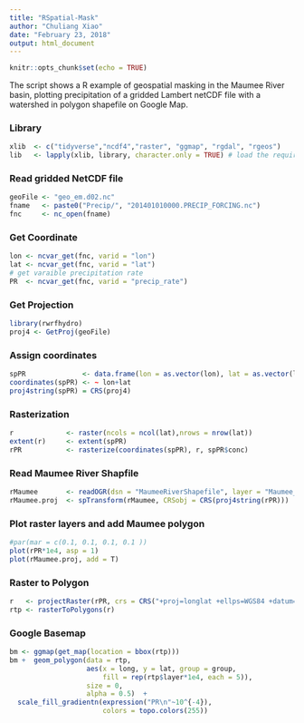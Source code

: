 ---
title: "RSpatial-Mask"
author: "Chuliang Xiao"
date: "February 23, 2018"
output: html_document
---

```{r setup, include=FALSE}
knitr::opts_chunk$set(echo = TRUE)
```
The script shows a R example of geospatial masking in the Maumee River basin, plotting precipitation of a gridded Lambert netCDF file with a watershed in polygon shapefile on Google Map.

### Library
```{r  warning = FALSE, message = FALSE}
xlib  <- c("tidyverse","ncdf4","raster", "ggmap", "rgdal", "rgeos")
lib   <- lapply(xlib, library, character.only = TRUE) # load the required packages
```
### Read gridded NetCDF file
```{r}
geoFile <- "geo_em.d02.nc"
fname   <- paste0("Precip/", "201401010000.PRECIP_FORCING.nc")
fnc     <- nc_open(fname)
```

### Get Coordinate 
```{r}
lon <- ncvar_get(fnc, varid = "lon")
lat <- ncvar_get(fnc, varid = "lat")
# get varaible precipitation rate
PR  <- ncvar_get(fnc, varid = "precip_rate")
```
### Get Projection
```{r warning = FALSE, message = FALSE}
library(rwrfhydro)
proj4 <- GetProj(geoFile) 
```
### Assign coordinates
```{r}
spPR              <- data.frame(lon = as.vector(lon), lat = as.vector(lat), conc = as.vector(PR))
coordinates(spPR) <- ~ lon+lat
proj4string(spPR) = CRS(proj4)
```

### Rasterization
```{r}
r             <- raster(ncols = ncol(lat),nrows = nrow(lat))
extent(r)     <- extent(spPR)
rPR           <- rasterize(coordinates(spPR), r, spPR$conc)
```
### Read Maumee River Shapfile
```{r}
rMaumee       <- readOGR(dsn = "MaumeeRiverShapefile", layer = "Maumee_Output")
rMaumee.proj  <- spTransform(rMaumee, CRSobj = CRS(proj4string(rPR)))
```

### Plot raster layers and add Maumee polygon
```{r}
#par(mar = c(0.1, 0.1, 0.1, 0.1 ))
plot(rPR*1e4, asp = 1)
plot(rMaumee.proj, add = T)
```
### Raster to Polygon
```{r}
r   <- projectRaster(rPR, crs = CRS("+proj=longlat +ellps=WGS84 +datum=WGS84 +no_defs"))
rtp <- rasterToPolygons(r)
```
### Google Basemap
```{r warning = FALSE}
bm <- ggmap(get_map(location = bbox(rtp)))
bm +  geom_polygon(data = rtp, 
                   aes(x = long, y = lat, group = group, 
                       fill = rep(rtp$layer*1e4, each = 5)), 
                   size = 0, 
                   alpha = 0.5)  + 
  scale_fill_gradientn(expression("PR\n"~10^{-4}), 
                       colors = topo.colors(255)) 
```

